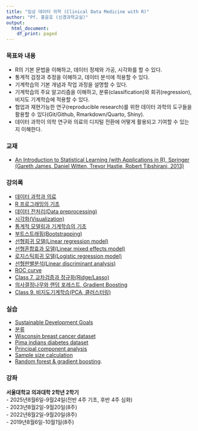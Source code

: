 ```yaml
---
title: "임상 데이터 의학 (Clinical Data Medicine with R)"
author: "Pf. 홍윤호 (신경과학교실)"
output:
  html_document:
    df_print: paged
---
```


### 목표와 내용

-   R의 기본 문법을 이해하고, 데이터 정제와 가공, 시각화를 할 수 있다. 
-   통계적 검정과 추정을 이해하고, 데이터 분석에 적용할 수 있다. 
-   기계학습의 기본 개념과 작업 과정을 설명할 수 있다. 
-   기계학습의 주요 알고리즘을 이해하고, 분류(classification)와 회귀(regression), 비지도 기계학습에 적용할 수 있다. 
-   협업과 재현가능한 연구(reproducible research)를 위한 데이터 과학의 도구들을 활용할 수 있다(Git/Github, Rmarkdown/Quarto, Shiny). 
-   데이터 과학이 의학 연구와 의료의 디지털 전환에 어떻게 활용되고 기여할 수 있는지 이해한다. 

### 교재

-   [An Introduction to Statistical Learning (with Applications in R), Springer (Gareth James, Daniel Witten, Trevor Hastie, Robert Tibshirani, 2013)](https://www-bcf.usc.edu/~gareth/ISL/)

### 강의록

-   [데이터 과학과 의료](Intro.html) 
-   [R 프로그래밍의 기초](R_basics.html) 
-   [데이터 전처리(Data preprocessing)](Preprocessing.html) 
-   [시각화(Visualization)](Visualization.html) 
-   [통계적 모델링과 기계학습의 기초](ML_basics.html) 
-   [부트스트래핑(Bootstrapping)](Bootstrapping.html) 
-   [선형회귀 모델(Linear regression model)](LinearRegression.html) 
-   [선형혼합효과 모델(Linear mixed effects model)](LME.html) 
-   [로지스틱회귀 모델(Logistic regression model)](LogisticRegression.html) 
-   [선형판별분석(Linear discriminant analysis)](LDA.html) 
-   [ROC curve](ROC.html) 
-   [Class 7. 교차검증과 정규화(Ridge/Lasso)](D7_CV_regularization.html) 
-   [의사결정나무와 랜덤 포레스트, Gradient Boosting](RandomForest_GradientBoosting.html) 
-   [Class 9. 비지도기계학습(PCA, 클러스터링)](D9_Unsupervised.html) 

### 실습

-   [Sustainable Development Goals](SDG.html) 
-   [분류](Classification_problem.html) 
-   [Wisconsin breast cancer dataset](breast_cancer.html) 
-   [Pima indians diabetes dataset](diabetes.html)
-   [Principal component analysis](PCA.html) 
-   [Sample size calculation](sampleSize.html) 
-   [Random forest & gradient boosting](RandomForest.html).        

### 강좌

**서울대학교 의과대학 2학년 2학기**\
- 2025년8월6일-9월24일(전반 4주 기초, 후반 4주 심화)  
- 2023년8월2일-9월20일(8주)\
- 2022년8월2일-9월20일(8주)\
- 2019년8월6일-10월1일(8주)
